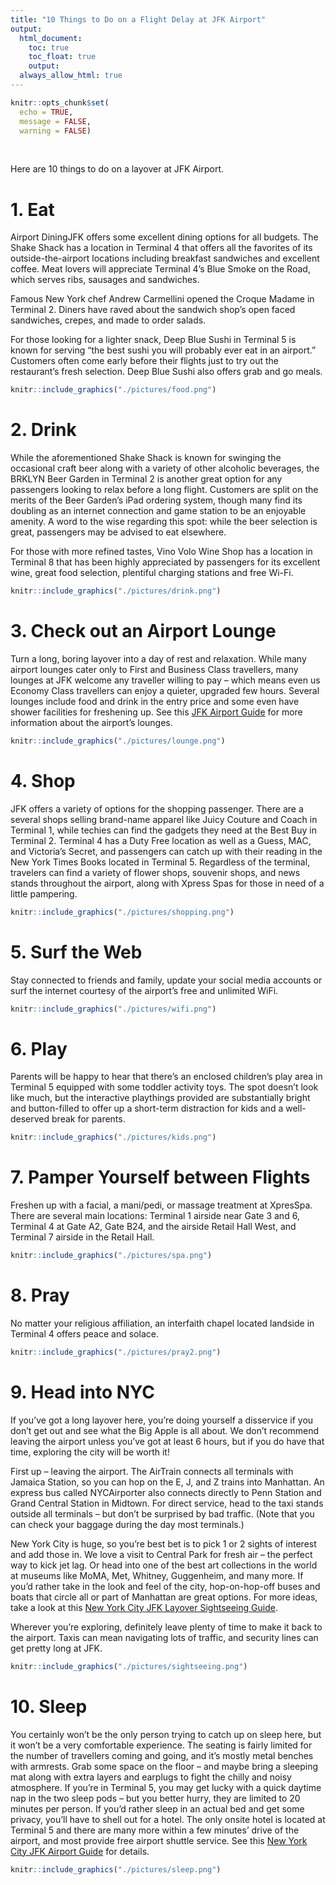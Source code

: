 ```yaml
---
title: "10 Things to Do on a Flight Delay at JFK Airport"
output: 
  html_document:
    toc: true
    toc_float: true
    output: 
  always_allow_html: true
---
```


```r
knitr::opts_chunk$set(
  echo = TRUE,
  message = FALSE,
  warning = FALSE)
```

&nbsp;

Here are 10 things to do on a layover at JFK Airport.

# 1. Eat

Airport DiningJFK offers some excellent dining options for all budgets. The Shake Shack has a location in Terminal 4 that offers all the favorites of its outside-the-airport locations including breakfast sandwiches and excellent coffee. Meat lovers will appreciate Terminal 4’s Blue Smoke on the Road, which serves ribs, sausages and sandwiches.

Famous New York chef Andrew Carmellini opened the Croque Madame in Terminal 2. Diners have raved about the sandwich shop’s open faced sandwiches, crepes, and made to order salads.

For those looking for a lighter snack, Deep Blue Sushi in Terminal 5 is known for serving “the best sushi you will probably ever eat in an airport.” Customers often come early before their flights just to try out the restaurant’s fresh selection. Deep Blue Sushi also offers grab and go meals.

```r
knitr::include_graphics("./pictures/food.png")
```

# 2. Drink

While the aforementioned Shake Shack is known for swinging the occasional craft beer along with a variety of other alcoholic beverages, the BRKLYN Beer Garden in Terminal 2 is another great option for any passengers looking to relax before a long flight. Customers are split on the merits of the Beer Garden’s iPad ordering system, though many find its doubling as an internet connection and game station to be an enjoyable amenity. A word to the wise regarding this spot: while the beer selection is great, passengers may be advised to eat elsewhere.

For those with more refined tastes, Vino Volo Wine Shop has a location in Terminal 8 that has been highly appreciated by passengers for its excellent wine, great food selection, plentiful charging stations and free Wi-Fi.

```r
knitr::include_graphics("./pictures/drink.png")
```

# 3. Check out an Airport Lounge

Turn a long, boring layover into a day of rest and relaxation. While many airport lounges cater only to First and Business Class travellers, many lounges at JFK welcome any traveller willing to pay – which means even us Economy Class travellers can enjoy a quieter, upgraded few hours. Several lounges include food and drink in the entry price and some even have shower facilities for freshening up. See this [JFK Airport Guide](https://www.sleepinginairports.net/guides/new-york-city-jfk-airport-guide.htm#lounges) for more information about the airport’s lounges.

```r
knitr::include_graphics("./pictures/lounge.png")
```

# 4. Shop

JFK offers a variety of options for the shopping passenger. There are a several shops selling brand-name apparel like Juicy Couture and Coach in Terminal 1, while techies can find the gadgets they need at the Best Buy in Terminal 2. Terminal 4 has a Duty Free location as well as a Guess, MAC, and Victoria’s Secret, and passengers can catch up with their reading in the New York Times Books located in Terminal 5. Regardless of the terminal, travelers can find a variety of flower shops, souvenir shops, and news stands throughout the airport, along with Xpress Spas for those in need of a little pampering.

```r
knitr::include_graphics("./pictures/shopping.png")
```

# 5. Surf the Web

Stay connected to friends and family, update your social media accounts or surf the internet courtesy of the airport’s free and unlimited WiFi.

```r
knitr::include_graphics("./pictures/wifi.png")
```

# 6. Play

Parents will be happy to hear that there’s an enclosed children’s play area in Terminal 5 equipped with some toddler activity toys. The spot doesn’t look like much, but the interactive playthings provided are substantially bright and button-filled to offer up a short-term distraction for kids and a well-deserved break for parents.

```r
knitr::include_graphics("./pictures/kids.png")
```

# 7. Pamper Yourself between Flights

Freshen up with a facial, a mani/pedi, or massage treatment at XpresSpa. There are several main locations: Terminal 1 airside near Gate 3 and 6, Terminal 4 at Gate A2, Gate B24, and the airside Retail Hall West, and Terminal 7 airside in the Retail Hall.

```r
knitr::include_graphics("./pictures/spa.png")
```

# 8. Pray

No matter your religious affiliation, an interfaith chapel located landside in Terminal 4 offers peace and solace.

```r
knitr::include_graphics("./pictures/pray2.png")
```

# 9. Head into NYC

If you’ve got a long layover here, you’re doing yourself a disservice if you don’t get out and see what the Big Apple is all about. We don’t recommend leaving the airport unless you’ve got at least 6 hours, but if you do have that time, exploring the city will be worth it!

First up – leaving the airport. The AirTrain connects all terminals with Jamaica Station, so you can hop on the E, J, and Z trains into Manhattan. An express bus called NYCAirporter also connects directly to Penn Station and Grand Central Station in Midtown. For direct service, head to the taxi stands outside all terminals – but don’t be surprised by bad traffic. (Note that you can check your baggage during the day most terminals.)

New York City is huge, so you’re best bet is to pick 1 or 2 sights of interest and add those in. We love a visit to Central Park for fresh air – the perfect way to kick jet lag. Or head into one of the best art collections in the world at museums like MoMA, Met, Whitney, Guggenheim, and many more. If you’d rather take in the look and feel of the city, hop-on-hop-off buses and boats that circle all or part of Manhattan are great options. For more ideas, take a look at this [New York City JFK Layover Sightseeing Guide](https://www.sleepinginairports.net/sightseeing/jfk-airport-layover-sightseeing.htm).

Wherever you’re exploring, definitely leave plenty of time to make it back to the airport. Taxis can mean navigating lots of traffic, and security lines can get pretty long at JFK.

```r
knitr::include_graphics("./pictures/sightseeing.png")
```

# 10. Sleep

You certainly won’t be the only person trying to catch up on sleep here, but it won’t be a very comfortable experience. The seating is fairly limited for the number of travellers coming and going, and it’s mostly metal benches with armrests. Grab some space on the floor – and maybe bring a sleeping mat along with extra layers and earplugs to fight the chilly and noisy atmosphere. If you’re in Terminal 5, you may get lucky with a quick daytime nap in the two sleep pods – but you better hurry, they are limited to 20 minutes per person. If you’d rather sleep in an actual bed and get some privacy, you’ll have to shell out for a hotel. The only onsite hotel is located at Terminal 5 and there are many more within a few minutes’ drive of the airport, and most provide free airport shuttle service. See this [New York City JFK Airport Guide](https://www.sleepinginairports.net/guides/new-york-city-jfk-airport-guide.htm#hotels) for details.

```r
knitr::include_graphics("./pictures/sleep.png")
```

